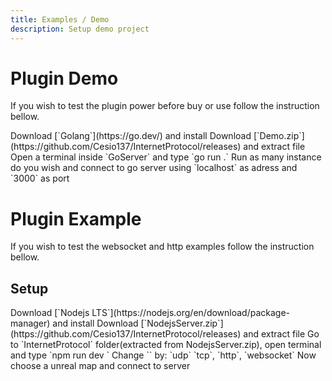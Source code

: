 ```yaml
---
title: Examples / Demo
description: Setup demo project
---
```



# Plugin Demo

If you wish to test the plugin power before buy or use follow the instruction bellow.

<Steps>
  <Step>
    Download [`Golang`](https://go.dev/) and install
  </Step>
  <Step>
    Download [`Demo.zip`](https://github.com/Cesio137/InternetProtocol/releases) and extract file
  </Step>
  <Step>
    Open a terminal inside `GoServer` and type `go run .`
  </Step>
  <Step>
    Run as many instance do you wish and connect to go server using `localhost` as adress and `3000` as port
  </Step>
</Steps>

# Plugin Example

If you wish to test the websocket and http examples follow the instruction bellow.

## Setup

<Steps>
  <Step>
    Download [`Nodejs LTS`](https://nodejs.org/en/download/package-manager) and install
  </Step>
  <Step>
    Download [`NodejsServer.zip`](https://github.com/Cesio137/InternetProtocol/releases) and extract file
  </Step>
  <Step>
    Go to `InternetProtocol` folder(extracted from NodejsServer.zip), open terminal and type `npm run dev <resolver>`
  </Step>
  <Step>
    Change `<resolver>` by: `udp` `tcp`, `http`, `websocket`
  </Step>
  <Step>
    Now choose a unreal map and connect to server
  </Step>
</Steps>